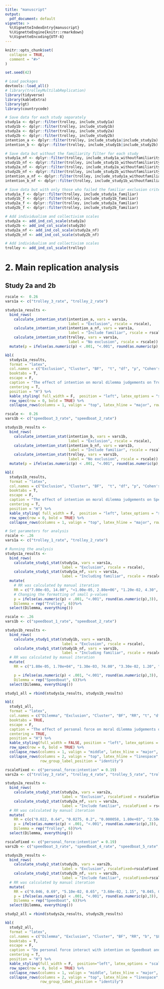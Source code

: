 ```yaml
---
title: "manuscript"
output:
  pdf_document: default
vignette: >
  %\VignetteIndexEntry{manuscript}
  %\VignetteEngine{knitr::rmarkdown}
  %\VignetteEncoding{UTF-8}
---
```


```r
knitr::opts_chunk$set(
  collapse = TRUE,
  comment = "#>"
) 
```

```r
set.seed(42)

# Load packages
devtools::load_all()
# library(trolleyMultilabReplication)
library(tidyverse)
library(kableExtra)
library(gt)
library(countrycode)

# Save data for each study separately
study1a <- dplyr::filter(trolley, include_study1a)
study1b <- dplyr::filter(trolley, include_study1b)
study2a <- dplyr::filter(trolley, include_study2a)
study2b <- dplyr::filter(trolley, include_study2b)
intention_a <- dplyr::filter(trolley, include_study1a|include_study2a)
intention_b <- dplyr::filter(trolley, include_study1b|include_study2b)

# Save data but without the familiarity filter for each study
study1a_nf <- dplyr::filter(trolley, include_study1a_withoutfamiliarity)
study1b_nf <- dplyr::filter(trolley, include_study1b_withoutfamiliarity)
study2a_nf <- dplyr::filter(trolley, include_study2a_withoutfamiliarity)
study2b_nf <- dplyr::filter(trolley, include_study2b_withoutfamiliarity)
intention_a_nf <- dplyr::filter(trolley, include_study1a_withoutfamiliarity|include_study2a_withoutfamiliarity)
intention_b_nf <- dplyr::filter(trolley, include_study1b_withoutfamiliarity|include_study2b_withoutfamiliarity)

# Save data but with only those who failed the familiar exclusion criteria
study1a_f <- dplyr::filter(trolley, include_study1a_familiar)
study1b_f <- dplyr::filter(trolley, include_study1b_familiar)
study2a_f <- dplyr::filter(trolley, include_study2a_familiar)
study2b_f <- dplyr::filter(trolley, include_study2b_familiar)

# Add individualism and collectivism scales
study2a <- add_ind_col_scale(study2a)
study2b <- add_ind_col_scale(study2b)
study2a_nf <- add_ind_col_scale(study2a_nf)
study2b_nf <- add_ind_col_scale(study2b_nf)

# Add individualism and collectivism scales
trolley <- add_ind_col_scale(trolley)
```


# 2. Main replication analysis
## Study 2a and 2b

```r
rscale <-  0.26
vars1a <- c("trolley_3_rate", "trolley_2_rate")

studys1a_results <- 
  bind_rows(
    calculate_intention_stat(intention_a, vars = vars1a, 
                             label = "Exclusion", rscale = rscale),
    calculate_intention_stat(intention_a_nf, vars = vars1a, 
                             label = "Include familiar", rscale = rscale),
    calculate_intention_stat(trolley, vars = vars1a, 
                             label = "No exclusion", rscale = rscale)) %>% 
  mutate(p = ifelse(as.numeric(p) < .001, "<.001", round(as.numeric(p),3)))

kbl(
  studys1a_results,
  format = "latex",
  col.names = c("Exclusion", "Cluster", "BF",  "t", "df", "p", "Cohen's d", "Raw effect", "$89\\%$ CI"),
  booktabs = T,
  escape = F,
  caption = "The effect of intention on moral dilemma judgements on Trolley dilemmas",
  centering = T,
  position = "H") %>%
  kable_styling( full_width = F,  position = "left", latex_options = "scale_down") %>%
  row_spec(row = 0, bold = TRUE) %>%
  collapse_rows(columns = 1, valign = "top", latex_hline = "major", row_group_label_position = "identity")
```

```r
rscale <-  0.26
vars1b <- c("speedboat_3_rate", "speedboat_2_rate")

studys1b_results <- 
  bind_rows(
    calculate_intention_stat(intention_b, vars = vars1b, 
                             label = "Exclusion", rscale = rscale),
    calculate_intention_stat(intention_b_nf, vars = vars1b, 
                             label = "Include familiar", rscale = rscale),
    calculate_intention_stat(trolley, vars = vars1b, 
                             label = "No exclusion", rscale = rscale)) %>% 
  mutate(p = ifelse(as.numeric(p) < .001, "<.001", round(as.numeric(p),3)))

kbl(
  studys1b_results,
  format = "latex",
  col.names = c("Exclusion", "Cluster", "BF",  "t", "df", "p", "Cohen's d", "Raw effect", "$89\\%$ CI"),
  booktabs = T,
  escape = F,
  caption = "The effect of intention on moral dilemma judgements on Speedboat dilemmas",
  centering = T,
  position = "H") %>%
  kable_styling( full_width = F,  position = "left", latex_options = "scale_down") %>%
  row_spec(row = 0, bold = TRUE) %>%
  collapse_rows(columns = 1, valign = "top", latex_hline = "major", row_group_label_position = "identity")
```

```r
# Set parameters for analysis
rscale <- .26
vars1a <- c("trolley_1_rate", "trolley_2_rate")

# Running the analysis
studys1a_results <- 
  bind_rows(
    calculate_study1_stat(study1a, vars = vars1a, 
                          label = "Exclusion", rscale = rscale), 
    calculate_study1_stat(study1a_nf, vars = vars1a, 
                          label = "Including familiar", rscale = rscale)) %>% 
  mutate(
    # RR was calculated by manual iteration
    RR = c("7.00e-03, 14.00", "<1.00e-05, 2.80e+06", "1.20e-02, 4.30", "1.50e-05, 6.50e+03", "<1.00e-05, 5.50e+11", "<1.00e-05, 2.90e+04"),
    # Changing the formatting of small p-values
    p = ifelse(as.numeric(p) < .001, "<.001", round(as.numeric(p),3)), 
    Dilemma = rep("Trolley", 6))%>%
  select(Dilemma, everything())
```


```r
rscale <- .26
vars1b <- c("speedboat_1_rate", "speedboat_2_rate")

studys1b_results <-
  bind_rows(
    calculate_study1_stat(study1b, vars = vars1b,
                          label = "Exclusion", rscale = rscale),
    calculate_study1_stat(study1b_nf, vars = vars1b,
                          label = "Including familiar", rscale = rscale)) %>%
  # RR was calculated by manual iteration
  mutate(
    RR = c("1.80e-05, 1.70e+04", "1.30e-03, 74.00", "3.30e-02, 1.20", "6.0e-05, 1.70e+03", "<1.00e-05, 5.5e+05", "<1.00e-05, 4.0e+06"),

    p = ifelse(as.numeric(p) < .001, "<.001", round(as.numeric(p),3)),
    Dilemma = rep("Speedboat", 6))%>%
  select(Dilemma, everything())

study1_all = rbind(studys1a_results, studys1b_results)

kbl(
  study1_all,
  format = "latex",
  col.names = c("Dilemma", "Exclusion", "Cluster", "BF", "RR", "t", "df", "p", "Cohen's d", "Raw effect", "$89\\%$ CI"),
  booktabs = TRUE,
  escape = F,
  caption = "The effect of personal force on moral dilemma judgements on Trolley and Speedboat dilemmas",
  centering = TRUE,
  position = "H") %>%
  kable_styling(full_width = FALSE, position = "left", latex_options = "scale_down") %>%
  row_spec(row = 0, bold = TRUE) %>%
  collapse_rows(columns = 1, valign = "middle", latex_hline = "major", row_group_label_position = "identity")%>%
  collapse_rows(columns = 2, valign = "top", latex_hline = "linespace",
                row_group_label_position = "identity")
```


```r
rscaleFixed <- c("personal_force:intention" = 0.19)
vars2a <- c("trolley_3_rate", "trolley_4_rate", "trolley_5_rate", "trolley_6_rate")

studys2a_results <-
  bind_rows(
    calculate_study2_stat(study2a, vars = vars2a,
                          label = "Exclusion", rscaleFixed = rscaleFixed),
    calculate_study2_stat(study2a_nf, vars = vars2a,
                          label = "Include familiar", rscaleFixed = rscaleFixed)) %>%
  # RR was calculated by manual iteration
  mutate(
    RR = c(c("0.022, 0.64", "0.0275, 0.2", "0.000058, 1.80e+03", "2.50e-02, 1.35", "0.00223, 60", "<1.00e-05, 3700000000")),
    p = ifelse(as.numeric(p) < .001, "<.001", round(as.numeric(p),3)), 
    Dilemma = rep("Trolley", 6))%>%
  select(Dilemma, everything())

```

```r
rscaleFixed <- c("personal_force:intention" = 0.19)
vars2b <- c("speedboat_3_rate", "speedboat_4_rate", "speedboat_5_rate", "speedboat_6_rate")

studys2b_results <-
  bind_rows(
    calculate_study2_stat(study2b, vars = vars2b,
                          label = "Exclusion", rscaleFixed=rscaleFixed),
    calculate_study2_stat(study2b_nf, vars = vars2b,
                          label = "Include familiar", rscaleFixed=rscaleFixed)) %>%
  # RR was calculated by manual iteration
  mutate(
    RR = c("0.046, 0.69", "5.10e-02, 0.65", "3.60e-02, 1.15", "0.045, 0.6", "0.032, 0.94", "0.0006, 75"),
    p = ifelse(as.numeric(p) < .001, "<.001", round(as.numeric(p),3)),
    Dilemma = rep("Speedboat", 6))%>%
  select(Dilemma, everything())

study2_all = rbind(studys2a_results, studys2b_results)

kbl(
  study2_all,
  format = "latex",
  col.names = c("Dilemma", "Exclusion", "Cluster", "BF", "RR", "b", "$89\\%$ CI", "p", 'Partial $\\eta^2$', "Raw effect"),
  booktabs = T,
  escape = F,
  caption = "Do personal force interact with intention on Speedboat and Trolley dilemmas?",
  centering = T,
  position = "H") %>%
  kable_styling(full_width = F,  position="left", latex_options = "scale_down") %>%
  row_spec(row = 0, bold = TRUE) %>%
  collapse_rows(columns = 1, valign = "middle", latex_hline = "major", row_group_label_position = "identity")%>%
  collapse_rows(columns = 2, valign = "top", latex_hline = "linespace",
                row_group_label_position = "identity")

```


